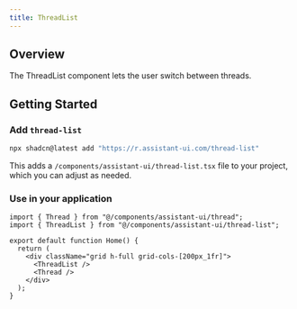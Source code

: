 ```yaml
---
title: ThreadList
---
```



## Overview

The ThreadList component lets the user switch between threads.

<ThreadListSample />

## Getting Started

<Steps>
  <Step>

### Add `thread-list`

```sh
npx shadcn@latest add "https://r.assistant-ui.com/thread-list"
```

This adds a `/components/assistant-ui/thread-list.tsx` file to your project, which you can adjust as needed.

  </Step>
  <Step>

### Use in your application

```tsx title="/app/page.tsx" {1,5-6}
import { Thread } from "@/components/assistant-ui/thread";
import { ThreadList } from "@/components/assistant-ui/thread-list";

export default function Home() {
  return (
    <div className="grid h-full grid-cols-[200px_1fr]">
      <ThreadList />
      <Thread />
    </div>
  );
}
```

  </Step>
</Steps>
